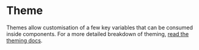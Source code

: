 
<Meta title="Foundations/Tokens/Theme" />

# Theme

Themes allow customisation of a few key variables that can be consumed inside components. For a more detailed breakdown of theming, [read the theming docs](?path=/docs/docs-theming--docs).

<Tokens collection="diamond-theme" />

<Canvas of={ThemingStories.Theming} />
